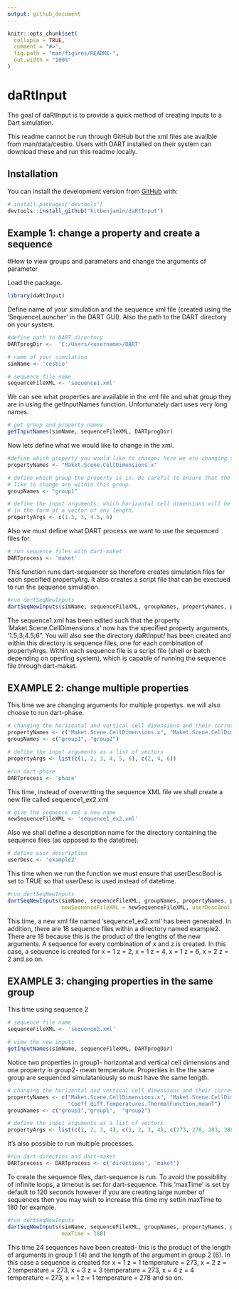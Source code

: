 ```yaml
---
output: github_document
---
```


<!-- README.md is generated from README.Rmd. Please edit that file -->

```r
knitr::opts_chunk$set(
  collapse = TRUE,
  comment = "#>",
  fig.path = "man/figures/README-",
  out.width = "100%"
)
```
# daRtInput

<!-- badges: start -->
<!-- badges: end -->

The goal of daRtInput is to provide a quick method of creating inputs to a Dart simulation.

This readme cannot be run through GitHub but the xml files are availble from man/data/cesbio. Users with DART installed on their system can download these and run this readme locally.

## Installation

You can install the development version from [GitHub](https://github.com/) with:

``` r
# install.packages("devtools")
devtools::install_github("kitbenjamin/daRtInput")
```
## Example 1: change a property and create a sequence

#How to view groups and parameters and change the arguments of parameter

Load the package.
```r
library(daRtInput)
```
Define name of your simulation and the sequence xml file (created using the 'SequenceLauncher' in the DART GUI). Also the path to 
the DART directory on your system.
```r
#define path to DART directory
DARTprogDir <-  'C:/Users/<username>/DART'

# name of your simulation
simName <- 'cesbio'

# sequence file name
sequenceFileXML <- 'sequence1.xml'
```

We can see what properties are available in the xml file and what group they are in using the getInputNames function. 
Unfortunately dart uses very long names.
```r
# get group and property names
getInputNames(simName, sequenceFileXML, DARTprogDir)
```
Now lets define what we would like to change in the xml.
```r
#define which property you would like to change: here we are changing the horizontal cell dimensions 
propertyNames <- "Maket.Scene.CellDimensions.x"

# define which group the property is in. Be careful to ensure that the properties you would 
# like to change are within this group.
groupNames <- "group1"

# define the input arguments: which horizontal cell dimensions will be input into the model? This should be 
# in the form of a vector of any length.
propertyArgs <- c(1.5, 3, 4.5, 6)
```
Also we must define what DART process we want to use the sequenced files for.
```r
# run sequence files with dart-maket
DARTprocess <- 'maket'
```
This function runs dart-sequencer so therefore creates simulation files for each specified propertyArg. It also creates a script file that can be exectued to run the sequence simulation.
```r
#run dertSeqNewInputs
dartSeqNewInputs(simName, sequenceFileXML, groupNames, propertyNames, propertyArgs, DARTprogDir, DARTprocess)
```
The sequence1.xml has been edited such that the property 'Maket.Scene.CellDimensions.x' now has the specified property arguments, '1.5;3;4.5;6". You will also see the directory daRtInput/<datettime> has been created and within this directory is sequence files, one for each combination of propertyArgs. Within each sequence file is a script file (shell or batch depending on operting system), which is capable of running the sequence file through dart-maket.

## EXAMPLE 2: change multiple properties

This time we are changing arguments for multiple propertys. we will also choose to run dart-phase.
```r
# changing the horizontal and vertical cell dimensions and their corresponding groups
propertyNames <- c("Maket.Scene.CellDimensions.x", "Maket.Scene.CellDimensions.z")
groupNames <- c("group1", "group2")

# define the input arguments as a list of vectors
propertyArgs <- list(c(1, 2, 3, 4, 5, 6), c(2, 4, 6))

#run dart-phase
DARTprocess <- 'phase'

```

This time, instead of overwritting the sequence XML file we shall create a new file called sequence1_ex2.xml

```r
# give the sequence xml a new name
newSequenceFileXML <- 'sequence1_ex2.xml'
```
Also we shall define a description name for the directory containing the sequence files (as opposed to the datetime).
```r
# define user description
userDesc <- 'example2'
```

This time when we run the function we must ensure that userDescBool is set to TRUE so that userDesc is used instead of datetime.

```r

#run dertSeqNewInputs
dartSeqNewInputs(simName, sequenceFileXML, groupNames, propertyNames, propertyArgs, DARTprogDir, DARTprocess,
                 newSequenceFileXML = newSequenceFileXML, userDescBool = TRUE, userDesc = userDesc)
```
This time, a new xml file named 'sequence1_ex2.xml' has been generated. In addition, there are 18 sequence files within a directory named example2. There are 18 because this is the product of the lengths of the new arguments. A sequence for every combination of x and z is created. In this case, a sequence is created for x = 1 z = 2, x = 1 z = 4, x = 1 z = 6, 
x = 2 z = 2 and so on.

## EXAMPLE 3: changing properties in the same group

This time using sequence 2

```r
# sequence file name
sequenceFileXML <- 'sequence2.xml'
```

```r
# view the new inputs
getInputNames(simName, sequenceFileXML, DARTprogDir)
```
Notice two properties in group1- horizontal and vertical cell dimensions and one property in group2- mean temperature. Properties in the the same group are sequenced simulataniously so must have the same length. 
```r
# changing the horizontal and vertical cell dimensions and their corresponding groups
propertyNames <- c("Maket.Scene.CellDimensions.x", "Maket.Scene.CellDimensions.z",
                   "Coeff_diff.Temperatures.ThermalFunction.meanT")
groupNames <- c("group1","group1",  "group2")

# define the input arguments as a list of vectors
propertyArgs <- list(c(1, 2, 3, 4), c(1, 2, 3, 4), c(273, 278, 283, 288, 293, 298))
```
It's also possible to run multiple processes.
```r
#run dart-directons and dart-maket
DARTprocess <- DARTprocess <- c('directions', 'maket')
```

To create the sequence files, dart-sequence is run. To avoid the possiblilty of infinite loops, a timeout is set for dart-sequence. This 'maxTime' is set by default to 120 seconds however if you are creating large number of sequences then you may wish to increase this time my settin maxTime to 180 for example. 

```r

#run dertSeqNewInputs
dartSeqNewInputs(simName, sequenceFileXML, groupNames, propertyNames, propertyArgs, DARTprogDir, DARTprocess,
                 maxTime = 180)

```

This time 24 sequences have been created- this is the product of the length of arguments in group 1
(4) and the length of the argument in group 2 (6). In this case a sequence is created for x = 1 z = 1
temperature = 273, x = 2 z = 2 temperature = 273, x = 3 z = 3 temperature = 273, 
x = 4 z = 4 temperature = 273, x = 1 z = 1 temperature = 278 and so on. 
